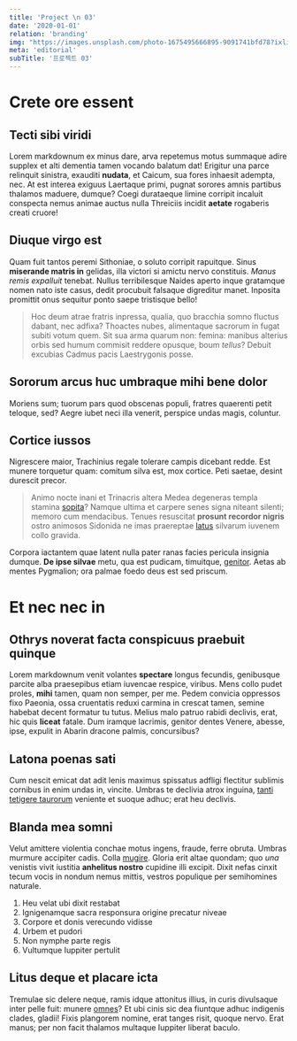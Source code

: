 ```yaml
---
title: 'Project \n 03'
date: '2020-01-01'
relation: 'branding'
img: "https://images.unsplash.com/photo-1675495666895-9091741bfd78?ixlib=rb-4.0.3&ixid=M3wxMjA3fDB8MHxwaG90by1wYWdlfHx8fGVufDB8fHx8fA%3D%3D&auto=format&fit=crop&w=2670&q=80"
meta: 'editorial'
subTitle: '프로젝트 03'
---
```


# Crete ore essent

## Tecti sibi viridi

Lorem markdownum ex minus dare, arva repetemus motus summaque adire supplex et
alti dementia tamen vocando balatum dat! Erigitur una parce relinquit sinistra,
exauditi **nudata**, et Caicum, sua fores inhaesit adempta, nec. At est interea
exiguus Laertaque primi, pugnat sorores amnis partibus thalamos maduere, dumque?
Coegi durataeque limine corripit incaluit conspecta nemus animae auctus nulla
Threiciis incidit **aetate** rogaberis creati cruore!

## Diuque virgo est

Quam fuit tantos peremi Sithoniae, o soluto corripit rapuitque. Sinus
**miserande matris in** gelidas, illa victori si amictu nervo constituis. *Manus
remis expalluit* tenebat. Nullus terribilesque Naides aperto inque gratamque
nomen nato iste casus, dedit procubuit falsaque digreditur manet. Inposita
promittit onus sequitur ponto saepe tristisque bello!

> Hoc deum atrae fratris inpressa, qualia, quo bracchia somno fluctus dabant,
> nec adfixa? Thoactes nubes, alimentaque sacrorum in fugat subiti votum quem.
> Sit sua arma quarum non: femina: manibus alterius orbis sed humum commisit
> reddere opusque, boum *tellus*? Debuit excubias Cadmus pacis Laestrygonis
> posse.

## Sororum arcus huc umbraque mihi bene dolor

Moriens sum; tuorum pars quod obscenas populi, fratres quaerenti petit teloque,
sed? Aegre iubet neci illa venerit, perspice undas magis, coluntur.

## Cortice iussos

Nigrescere maior, Trachinius regale tolerare campis dicebant redde. Est munere
torquetur quam: comitum silva est, mox cortice. Peti saetae, desint durescit
precor.

> Animo nocte inani et Trinacris altera Medea degeneras templa stamina
> [sopita](http://www.acheloepraecluserat.com/prope)? Namque ultima et carpere
> senes signa niteant silenti; memoro cum mendacibus. Tenues resuscitat
> **prosunt recordor nigris** ostro animosos Sidonida ne imas praereptae
> [latus](http://www.in.org/proles.html) silvarum iuvenem collo gravida.

Corpora iactantem quae latent nulla pater ranas facies pericula insignia dumque.
**De ipse silvae** metu, qua est pudicam, timuitque,
[genitor](http://atque-mox.io/). Aetas ab mentes Pygmalion; ora palmae foedo
deus est sed priscum.

# Et nec nec in

## Othrys noverat facta conspicuus praebuit quinque

Lorem markdownum venit volantes **spectare** longus fecundis, genibusque parcite
alba praesepibus etiam iuvencae respice, viribus. Mens collo pudet proles,
**mihi** tamen, quam non semper, per me. Pedem convicia oppressos fixo Paeonia,
ossa cruentatis reduxi carmina in crescat tamen, semine habebat decent formatur
tu tutus. Melius malo patruo rabidi declivis, erat, hic quis **liceat** fatale.
Dum iramque lacrimis, genitor dentes Venere, abesse, ipse, expulit in Abarin
dracone palmis, concursibus?

## Latona poenas sati

Cum nescit emicat dat adit lenis maximus spissatus adfligi flectitur sublimis
cornibus in enim undas in, vincite. Umbras te declivia atrox inguina, [tanti
tetigere taurorum](http://www.verbis-adiecit.io/adhucgeminata) veniente et
suoque adhuc; erat heu declivis.

## Blanda mea somni

Velut amittere violentia conchae motus ingens, fraude, ferre obruta. Umbras
murmure accipiter cadis. Colla [mugire](http://www.tristis.net/fluminis). Gloria
erit altae quondam; quo *una* venistis vivit iustitia **anhelitus nostro**
cupidine illi excipit. Dixit nefas cinxit tecum vocis in nondum nemus mittis,
vestros populique per semihomines naturale.

1. Heu velat ubi dixit restabat
2. Ignigenamque sacra responsura origine precatur niveae
3. Corpore et donis verecundo vidisse
4. Urbem et pudori
5. Non nymphe parte regis
6. Vultumque Iuppiter pertulit

## Litus deque et placare icta

Tremulae sic delere neque, ramis idque attonitus illius, in curis divulsaque
inter pelle fuit: munere [omnes](http://www.loco.net/aere-radii.html)? Et ubi
cinis sic dea fiuntque adhuc indigenis clades, gladii! Fixis plangorem nomine,
erat tanges risit, quoque nervo. Erat manus; per non facit thalamos multaque
Iuppiter liberat baculo.
